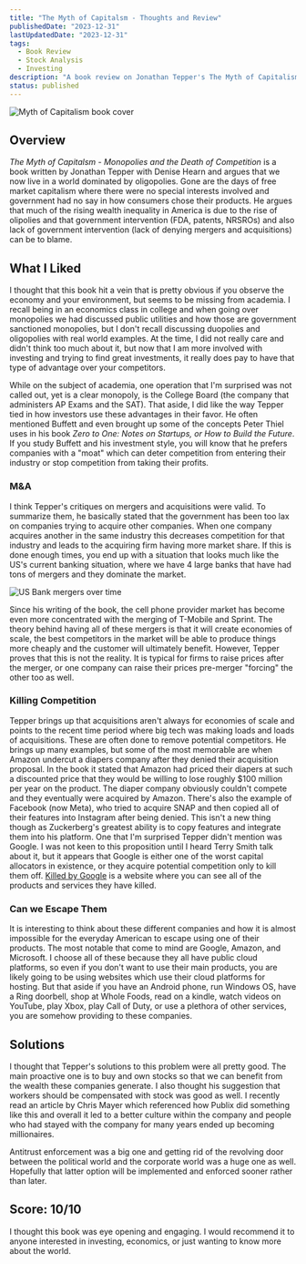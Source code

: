 ```yaml
---
title: "The Myth of Capitalsm - Thoughts and Review"
publishedDate: "2023-12-31"
lastUpdatedDate: "2023-12-31"
tags:
  - Book Review
  - Stock Analysis
  - Investing
description: "A book review on Jonathan Tepper's The Myth of Capitalism."
status: published
---
```


![Myth of Capitalism book cover](/myth-of-capitalism.jpg "Myth of Capitalism book cover")

## Overview

_The Myth of Capitalsm - Monopolies and the Death of Competition_ is a book written by Jonathan Tepper with Denise Hearn and argues that we now live in
a world dominated by oligopolies. Gone are the days of free market capitalism where there were no special interests involved and government had no say in
how consumers chose their products. He argues that much of the rising wealth inequality in America is due to the rise of olipolies and that government
intervention (FDA, patents, NRSROs) and also lack of government intervention (lack of denying mergers and acquisitions) can be to blame.

## What I Liked

I thought that this book hit a vein that is pretty obvious if you observe the economy and your environment, but seems to be
missing from academia. I recall being in an economics class in college and when going over monopolies we had discussed public utilities
and how those are government sanctioned monopolies, but I don't recall discussing duopolies and oligopolies with real world examples. At the time, I did not
really care and didn't think too much about it, but now that I am more involved with investing and trying to find great investments, it really does pay
to have that type of advantage over your competitors.

While on the subject of academia, one operation that I'm surprised was not called out, yet is a clear monopoly, is the College Board (the company that administers AP Exams and the SAT).
That aside, I did like the way Tepper tied in how investors use these advantages in their favor. He often mentioned Buffett and even brought up some of the concepts Peter Thiel uses
in his book _Zero to One: Notes on Startups, or How to Build the Future_. If you study Buffett and his investment style, you will know that he prefers companies with a "moat" which can deter competition from entering their industry or
stop competition from taking their profits.

### M&A

I think Tepper's critiques on mergers and acquisitions were valid. To summarize them, he basically stated that the government has been too lax on companies trying to acquire other
companies. When one company acquires another in the same industry this decreases competition for that industry and leads to the acquiring firm having more market share. If this is done
enough times, you end up with a situation that looks much like the US's current banking situation, where we have 4 large banks that have had tons of mergers and they dominate the market.

![US Bank mergers over time](/bank-mergers.jpg "US Bank mergers over time")

Since his writing of the book, the cell phone provider market has become even more concentrated with the merging of T-Mobile and Sprint. The theory behind having all of these mergers is that it will create economies of scale,
the best competitors in the market will be able to produce things more cheaply and the customer will ultimately benefit. However, Tepper proves that this is not the reality. It is typical for firms to raise prices after the merger, or
one company can raise their prices pre-merger "forcing" the other too as well.

### Killing Competition

Tepper brings up that acquisitions aren't always for economies of scale and points to the recent time period where big tech was making loads and loads of acquisitions. These are often done to remove
potential competitors. He brings up many examples, but some of the most memorable are when Amazon undercut a diapers company after they denied their acquisition proposal. In the book it stated that Amazon had
priced their diapers at such a discounted price that they would be willing to lose roughly $100 million per year on the product. The diaper company obviously couldn't compete and they eventually were acquired by
Amazon. There's also the example of Facebook (now Meta), who tried to acquire SNAP and then copied all of their features into Instagram after being denied. This isn't a new thing though as Zuckerberg's greatest ability
is to copy features and integrate them into his platform. One that I'm surprised Tepper didn't mention was Google. I was not keen to this proposition until I heard Terry Smith talk about it, but it appears that
Google is either one of the worst capital allocators in existence, or they acquire potential competition only to kill them off. [Killed by Google](https://killedbygoogle.com/) is a website where you can see all of the products and services
they have killed.

### Can we Escape Them

It is interesting to think about these different companies and how it is almost impossible for the everyday American to escape using one of their products. The most notable that come to mind are Google, Amazon, and Microsoft.
I choose all of these because they all have public cloud platforms, so even if you don't want to use their main products, you are likely going to be using websites which use their cloud platforms for hosting. But that aside if you
have an Android phone, run Windows OS, have a Ring doorbell, shop at Whole Foods, read on a kindle, watch videos on YouTube, play Xbox, play Call of Duty, or use a plethora of other services, you are somehow providing to these companies.

## Solutions

I thought that Tepper's solutions to this problem were all pretty good. The main proactive one is to buy and own stocks so that we can benefit from the wealth these companies generate.
I also thought his suggestion that workers should be compensated with stock was good as well. I recently read an article
by Chris Mayer which referenced how Publix did something like this and overall it led to a better culture within the company and people who had stayed with the company for many years ended
up becoming millionaires.

Antitrust enforcement was a big one and getting rid of the revolving door between the political world and the corporate world was a huge one as well. Hopefully that latter option will be implemented and enforced sooner rather than later.

## Score: 10/10

I thought this book was eye opening and engaging. I would recommend it to anyone interested in investing, economics, or just wanting to know more about the world.
